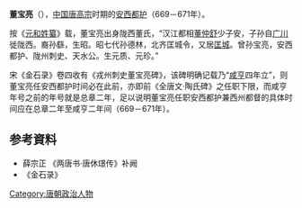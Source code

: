 '''董宝亮'''（{{bd|?||?||}}），[[中国|中国]][[唐高宗|唐高宗]]时期的[[安西都护|安西都护]]（669－671年）。

按《[[元和姓纂|元和姓纂]]》载，董宝亮出身陇西董氏，“汉江都相[[董仲舒|董仲舒]]少子安，子孙自[[广川|广川]]徙陇西。裔孙繇，生昭。昭七代孙德林，北齐匡城令，又居[[匡城|匡城]]。曾孙宝亮，安西都护、陇州刺史、天水公。生元质、元珍。”

宋《金石录》卷四收有《戎州刺史董宝亮碑》，该碑明确记载乃“[[咸亨|咸亨]]四年立”，则董宝亮任安西都护时间必在此前，亦即前《全唐文·陶氏碑》之任职下限，而咸亨年号之前的年号就是总章二年，足以说明董宝亮任职安西都护兼西州都督的具体时间应在总章二年至咸亨二年间（669－671年）。 

== 参考資料 ==
*薛宗正 《两唐书·唐休璟传》补阙
* 《金石录》

[[Category:唐朝政治人物|Category:唐朝政治人物]]